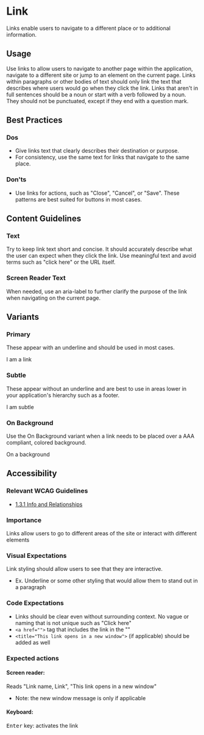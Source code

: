 # Link

<p
  style={{
    fontSize: 'var(--pharos-type-scale-6)',
    lineHeight: '2rem',
    marginBottom: 'var(--pharos-spacing-5-x)',
  }}
>
  Links enable users to navigate to a different place or to additional information.
</p>

## Usage

Use links to allow users to navigate to another page within the application, navigate to a different site or jump to an element on the current page. Links within paragraphs or other bodies of text should only link the text that describes where users would go when they click the link. Links that aren't in full sentences should be a noun or start with a verb followed by a noun. They should not be punctuated, except if they end with a question mark.

## Best Practices

### Dos

- Give links text that clearly describes their destination or purpose.
- For consistency, use the same text for links that navigate to the same place.

### Don'ts

- Use links for actions, such as "Close", "Cancel", or "Save". These patterns are best suited for buttons in most cases.

## Content Guidelines

### Text

Try to keep link text short and concise. It should accurately describe what the user can expect when they click the link. Use meaningful text and avoid terms such as "click here" or the URL itself.

### Screen Reader Text

When needed, use an aria-label to further clarify the purpose of the link when navigating on the current page.

## Variants

### Primary

These appear with an underline and should be used in most cases.

<Canvas>
  <pharos-link href="#">I am a link</pharos-link>
</Canvas>

### Subtle

These appear without an underline and are best to use in areas lower in your application's hierarchy such as a footer.

<Canvas>
  <pharos-link href="#" subtle>
    I am subtle
  </pharos-link>
</Canvas>

### On Background

Use the On Background variant when a link needs to be placed over a AAA compliant, colored background.

<div
  style={{
    background: 'var(--pharos-color-marble-gray-10)',
    padding: 'var(--pharos-spacing-1-x)',
  }}
>
  <Canvas>
    <pharos-link href="#" on-background>
      On a background
    </pharos-link>
  </Canvas>
</div>

## Accessibility

### Relevant WCAG Guidelines

- [1.3.1 Info and Relationships](https://www.w3.org/WAI/WCAG21/Understanding/info-and-relationships.html)

### Importance

Links allow users to go to different areas of the site or interact with different elements

### Visual Expectations

Link styling should allow users to see that they are interactive.

- Ex. Underline or some other styling that would allow them to stand out in a paragraph

### Code Expectations

- Links should be clear even without surrounding context. No vague or naming that is not unique such as "Click here"
- `<a href="">` tag that includes the link in the ""
- `<title="This link opens in a new window">` (if applicable) should be added as well

### Expected actions

#### Screen reader:

Reads "Link name, Link", "This link opens in a new window"

- Note: the new window message is only if applicable

#### Keyboard:

<kbd>Enter</kbd> key: activates the link
